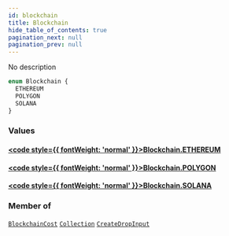 ```yaml
---
id: blockchain
title: Blockchain
hide_table_of_contents: true
pagination_next: null
pagination_prev: null
---
```








No description

```graphql
enum Blockchain {
  ETHEREUM
  POLYGON
  SOLANA
}
```


### Values

#### [<code style={{ fontWeight: 'normal' }}>Blockchain.<b>ETHEREUM</b></code>](#) 
> 
> 

#### [<code style={{ fontWeight: 'normal' }}>Blockchain.<b>POLYGON</b></code>](#) 
> 
> 

#### [<code style={{ fontWeight: 'normal' }}>Blockchain.<b>SOLANA</b></code>](#) 
> 
> 



### Member of

[`BlockchainCost`](/api/objects/blockchain-cost)  <Badge class="secondary" text="object"/><Bullet />[`Collection`](/api/objects/collection)  <Badge class="secondary" text="object"/><Bullet />[`CreateDropInput`](/api/inputs/create-drop-input)  <Badge class="secondary" text="input"/>



